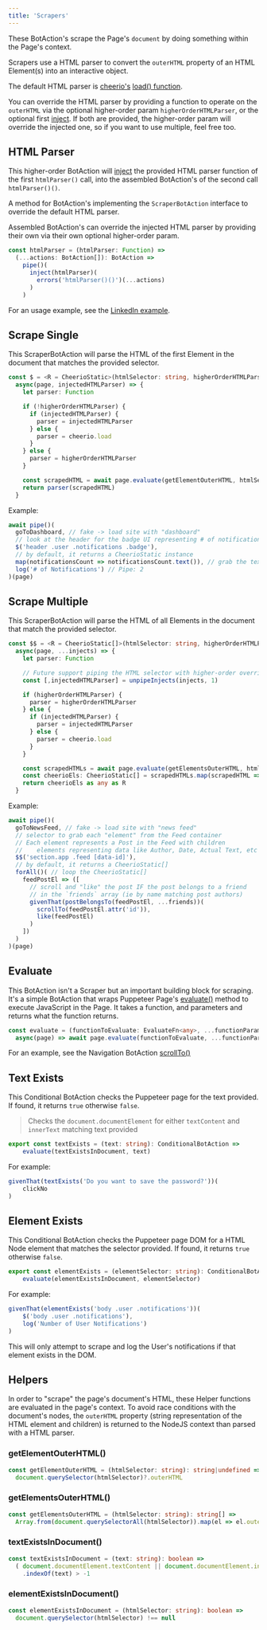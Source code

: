 ---
title: 'Scrapers'
---

These BotAction's scrape the Page's `document` by doing something within the Page's context.

Scrapers use a HTML parser to convert the `outerHTML` property of an HTML Element(s) into an interactive object.

The default HTML parser is [cheerio's](https://github.com/cheeriojs/cheerio) [load() function](https://github.com/cheeriojs/cheerio#loading).

You can override the HTML parser by providing a function to operate on the `outerHTML` via the optional higher-order param `higherOrderHTMLParser`, or the optional first [inject](/topic/injects). If both are provided, the higher-order param will override the injected one, so if you want to use multiple, feel free too.

## HTML Parser
This higher-order BotAction will [inject](/topic/injects) the provided HTML parser function of the first `htmlParser()` call, into the assembled BotAction's of the second call `htmlParser()()`.

A method for BotAction's implementing the `ScraperBotAction` interface to override the default HTML parser.

Assembled BotAction's can override the injected HTML parser by providing their own via their own optional higher-order param.

```typescript
const htmlParser = (htmlParser: Function) =>
  (...actions: BotAction[]): BotAction =>
    pipe()(
      inject(htmlParser)(
        errors('htmlParser()()')(...actions)
      )
    )
```

For an usage example, see the [LinkedIn example](https://github.com/mrWh1te/Botmation/blob/master/src/examples/linkedin.ts).

## Scrape Single
This ScraperBotAction will parse the HTML of the first Element in the document that matches the provided selector.

```typescript
const $ = <R = CheerioStatic>(htmlSelector: string, higherOrderHTMLParser?: Function): ScraperBotAction<R> =>
  async(page, injectedHTMLParser) => {
    let parser: Function

    if (!higherOrderHTMLParser) {
      if (injectedHTMLParser) {
        parser = injectedHTMLParser
      } else {
        parser = cheerio.load
      }
    } else {
      parser = higherOrderHTMLParser
    }

    const scrapedHTML = await page.evaluate(getElementOuterHTML, htmlSelector)
    return parser(scrapedHTML)
  }
```

Example:
```typescript
await pipe()(
  goToDashboard, // fake -> load site with "dashboard"
  // look at the header for the badge UI representing # of notifications
  $('header .user .notifications .badge'),
  // by default, it returns a CheerioStatic instance
  map(notificationsCount => notificationsCount.text()), // grab the text from the "element"
  log('# of Notifications') // Pipe: 2
)(page)
```

## Scrape Multiple
This ScraperBotAction will parse the HTML of all Elements in the document that match the provided selector.

```typescript
const $$ = <R = CheerioStatic[]>(htmlSelector: string, higherOrderHTMLParser?: Function): ScraperBotAction<R> =>
  async(page, ...injects) => {
    let parser: Function

    // Future support piping the HTML selector with higher-order overriding
    const [,injectedHTMLParser] = unpipeInjects(injects, 1)

    if (higherOrderHTMLParser) {
      parser = higherOrderHTMLParser
    } else {
      if (injectedHTMLParser) {
        parser = injectedHTMLParser
      } else {
        parser = cheerio.load
      }
    }

    const scrapedHTMLs = await page.evaluate(getElementsOuterHTML, htmlSelector)
    const cheerioEls: CheerioStatic[] = scrapedHTMLs.map(scrapedHTML => parser(scrapedHTML))
    return cheerioEls as any as R
  }
```

Example:
```typescript
await pipe()(
  goToNewsFeed, // fake -> load site with "news feed"
  // selector to grab each "element" from the Feed container
  // Each element represents a Post in the Feed with children
  //    elements representing data like Author, Date, Actual Text, etc
  $$('section.app .feed [data-id]'),
  // by default, it returns a CheerioStatic[]
  forAll()( // loop the CheerioStatic[]
    feedPostEl => ([
      // scroll and "like" the post IF the post belongs to a friend
      // in the `friends` array (ie by name matching post authors)
      givenThat(postBelongsTo(feedPostEl, ...friends))(
        scrollTo(feedPostEl.attr('id')),
        like(feedPostEl)
      )
    ])
  )
)(page)
```

## Evaluate

This BotAction isn't a Scraper but an important building block for scraping. It's a simple BotAction that wraps Puppeteer Page's [evaluate()](https://devdocs.io/puppeteer/index#pageevaluatepagefunction-args) method to execute JavaScript in the Page. It takes a function, and parameters and returns what the function returns.

```typescript
const evaluate = (functionToEvaluate: EvaluateFn<any>, ...functionParams: any[]): BotAction<any> =>
  async(page) => await page.evaluate(functionToEvaluate, ...functionParams)
```

For an example, see the Navigation BotAction [scrollTo()](/api/navigation#scroll-to)

## Text Exists

This Conditional BotAction checks the Puppeteer page for the text provided. If found, it returns `true` otherwise `false`.

> Checks the `document.documentElement` for either `textContent` and `innerText` matching text provided

```typescript
export const textExists = (text: string): ConditionalBotAction =>
    evaluate(textExistsInDocument, text)
```

For example:
```typescript
givenThat(textExists('Do you want to save the password?'))(
    clickNo
)
```

## Element Exists

This Conditional BotAction checks the Puppeteer page DOM for a HTML Node element that matches the selector provided. If found, it returns `true` otherwise `false`.

```typescript
export const elementExists = (elementSelector: string): ConditionalBotAction =>
    evaluate(elementExistsInDocument, elementSelector)
```

For example:
```typescript
givenThat(elementExists('body .user .notifications'))(
    $('body .user .notifications'),
    log('Number of User Notifications')
)
```

This will only attempt to scrape and log the User's notifications if that element exists in the DOM.

## Helpers

In order to "scrape" the page's document's HTML, these Helper functions are evaluated in the page's context. To avoid race conditions with the document's nodes, the `outerHTML` property (string representation of the HTML element and children) is returned to the NodeJS context than parsed with a HTML parser.

### getElementOuterHTML()

```typescript
const getElementOuterHTML = (htmlSelector: string): string|undefined =>
  document.querySelector(htmlSelector)?.outerHTML
```

### getElementsOuterHTML()

```typescript
const getElementsOuterHTML = (htmlSelector: string): string[] =>
  Array.from(document.querySelectorAll(htmlSelector)).map(el => el.outerHTML)
```

### textExistsInDocument()

```typescript
const textExistsInDocument = (text: string): boolean =>
  ( document.documentElement.textContent || document.documentElement.innerText )
    .indexOf(text) > -1
```

### elementExistsInDocument()

```typescript
const elementExistsInDocument = (htmlSelector: string): boolean =>
  document.querySelector(htmlSelector) !== null
```